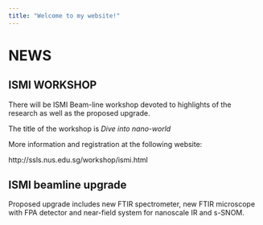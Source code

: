 ```yaml
---
title: "Welcome to my website!"
---
```


# NEWS 

## ISMI WORKSHOP

There will be ISMI Beam-line workshop devoted to highlights of the research as well as the proposed upgrade.

The title of the workshop is *Dive into nano-world*

More information and registration at the following website:

http://ssls.nus.edu.sg/workshop/ismi.html

## ISMI beamline upgrade

Proposed upgrade includes new FTIR spectrometer, new FTIR microscope with FPA detector and near-field system for nanoscale IR and s-SNOM.


